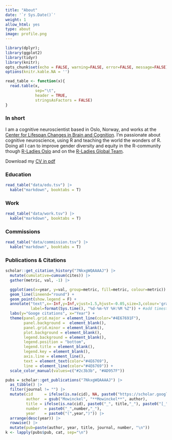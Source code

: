 ```yaml
---
title: "About"
date: '`r Sys.Date()`'
weight: 1
allow_html: yes
type: about
image: profile.png
---
```

 
```r
library(dplyr);
library(ggplot2)
library(tidyr)
library(knitr);
opts_chunk$set(echo = FALSE, warning=FALSE, error=FALSE, message=FALSE)
options(knitr.kable.NA = '')

read_table <- function(x){
  read.table(x, 
             sep="\t", 
             header = TRUE, 
             stringsAsFactors = FALSE)
}
```

### In short

I am a cognitive neuroscientist based in Oslo, Norway, and works at the [Center for Lifespan Changes in Brain and Cognition](www.oslobrains.no). I'm passionate about cognitive neuroscience, using R and teaching the world the wonders of R. Doing all I can to improve gender diversity and equity in the R-community though [R-Ladies Oslo](https://twitter.com/RLadies_Oslo) and on the [R-Ladies Global Team](https://rladies.org/about-us/team/). 

Download my [CV in pdf](/about/resume/am_mowinckel_cv.pdf)

<!--more-->

### Education  
```r
read_table("data/edu.tsv") |>  
  kable("markdown", booktabs = T)
```

### Work  
```r
read_table("data/work.tsv") |>  
  kable("markdown", booktabs = T)
```

### Commissions  
```r
read_table("data/commission.tsv") |>  
  kable("markdown", booktabs = T)
```

### Publications & Citations
```r
scholar::get_citation_history("7NkxgWQAAAAJ") |> 
  mutate(cumulative=cumsum(cites)) |> 
  gather(metric, val, -1) |> 

  ggplot(aes(x=year, y=val, group=metric, fill=metric, colour=metric)) + 
  geom_line(lineend="round") + 
  geom_point(show.legend = F) +
  annotate("text",x=-Inf,y=Inf,vjust=1.5,hjust=-0.05,size=3,colour='gray',
           label=format(Sys.time(), "%d-%m-%Y %H:%M %Z")) + #add timestamp for the update
  labs(y="Googe citations", x="Year") +
  theme(panel.grid.major = element_line(color="#4E67691F"),
        panel.background =  element_blank(),
        panel.grid.minor = element_blank(),
        plot.background = element_blank(), 
        legend.background = element_blank(),
        legend.position = "bottom",
        legend.title = element_blank(),
        legend.key = element_blank(),
        axis.line = element_line(),
        text = element_text(color="#4E6769"),
        line = element_line(color="#4E6769")) +
  scale_color_manual(values=c("#2c3b3b", "#AD957F"))

```

```r
pubs = scholar::get_publications("7NkxgWQAAAAJ") |> 
  as_tibble() |> 
  filter(journal != "") |> 
  mutate(cid     = ifelse(is.na(cid), NA, paste0("https://scholar.google.no/scholar?oi=bibs&hl=en&cluster=", cid)), 
         author  = gsub("Mowinckel", "**Mowinckel**", author), 
         title = ifelse(is.na(cid), paste0("_", title,"_"), paste0("[_", title,"_](", cid, ")")), 
         number  = paste0("_",number,"_"),
         year    = paste0("(",year,")")) |> 
  arrange(desc(year)) |> 
  rowwise() |> 
  mutate(pub=paste(author, year, title, journal, number, "\n")) 
k <- lapply(pubs$pub, cat, sep="\n")

```


